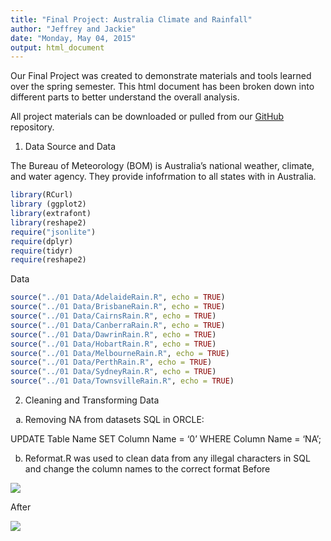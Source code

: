 ```yaml
---
title: "Final Project: Australia Climate and Rainfall"
author: "Jeffrey and Jackie"
date: "Monday, May 04, 2015"
output: html_document
---
```


Our Final Project was created to demonstrate materials and tools learned over the spring semester. This html document has been broken down into different parts to better understand the overall analysis.

All project materials can be downloaded or pulled from our [GitHub](https://github.com/JiannanZhang/DV_FinalProject) repository. 

1. Data Source and Data

The Bureau of Meteorology (BOM) is Australia's national weather, climate, and water agency. They provide infofrmation to all states with in Australia.

```r
library(RCurl)
library (ggplot2)
library(extrafont)
library(reshape2)
require("jsonlite")
require(dplyr)
require(tidyr)
require(reshape2)
```

Data
```r
source("../01 Data/AdelaideRain.R", echo = TRUE)
source("../01 Data/BrisbaneRain.R", echo = TRUE)
source("../01 Data/CairnsRain.R", echo = TRUE)
source("../01 Data/CanberraRain.R", echo = TRUE)
source("../01 Data/DawrinRain.R", echo = TRUE)
source("../01 Data/HobartRain.R", echo = TRUE)
source("../01 Data/MelbourneRain.R", echo = TRUE)
source("../01 Data/PerthRain.R", echo = TRUE)
source("../01 Data/SydneyRain.R", echo = TRUE)
source("../01 Data/TownsvilleRain.R", echo = TRUE)
```

2. Cleaning and Transforming Data
a. Removing NA from datasets
SQL in ORCLE: 

UPDATE Table Name
SET Column Name = '0'
WHERE Column Name = 'NA';

b. Reformat.R was used to clean data from any illegal characters in SQL and change the column names to the correct format
Before 

![](./Sydneyrainbefore.png)

After

![](./Sydneyrainafter.png)



